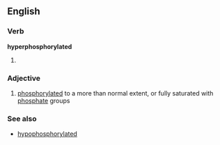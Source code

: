 ==English==

===Verb===
'''hyperphosphorylated'''

# {{past of|hyperphosphorylate}}

===Adjective===
{{en-adj|-}}

# {{biochemistry}} [[phosphorylated]] to a more than normal extent, or fully saturated with [[phosphate]] groups

===See also===
* [[hypophosphorylated]]